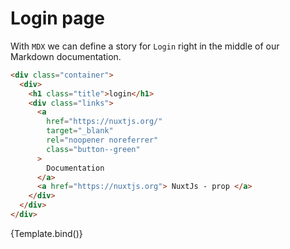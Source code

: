 <!--- login.stories.mdx -->


<Meta title="Pages/Login Page" component={Login} />

# Login page

With `MDX` we can define a story for `Login` right in the middle of our
Markdown documentation.

```html
<div class="container">
  <div>
    <h1 class="title">login</h1>
    <div class="links">
      <a
        href="https://nuxtjs.org/"
        target="_blank"
        rel="noopener noreferrer"
        class="button--green"
      >
        Documentation
      </a>
      <a href="https://nuxtjs.org"> NuxtJs - prop </a>
    </div>
  </div>
</div>
```

<!--- This is your Story template function, shown here in React -->


<Canvas>
  <Story name="Login Page">{Template.bind()}</Story>
</Canvas>
